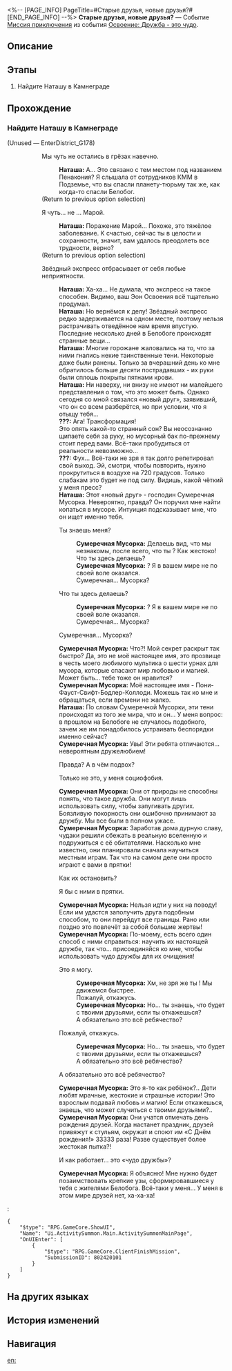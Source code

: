 <%-- [PAGE_INFO]
PageTitle=#Старые друзья, новые друзья?#
[END_PAGE_INFO] --%>
{{Дополнить|Диалоги.}}
{{Миссия Инфобокс
|id              = 8024201
|Название        = 
|Изображение     = Миссия Старые друзья, новые друзья?.png
|Тип             = Миссия приключения
|Событие         = Освоение: Дружба - это чудо
|Глава           = 
|Условия         = Завершена [[Миссия Освоения]] «[[Тишина галактики]]»
|Персонажи       = Наташа; Первопроходец; Сумеречная Мусорка
|СтартЛокация    = [[Ярило-VI]] — [[Камнеград]]
|Мир             = Ярило-VI
|Предыдущая      = 
|Следующая       = 
|Награды         = Кредиты*5 000
}}
'''Старые друзья, новые друзья?''' — Событие [[Миссия приключения]] из события [[Освоение: Дружба - это чудо]].

==Описание==
{{Описание|<!--официальное описание из Перекрёстка судеб-->}}

==Этапы==
# Найдите Наташу в Камнеграде

==Прохождение==
{{Дополнить}}
===Найдите Наташу в Камнеграде===
{{Описание миссии|тип=Миссия приключения|локация=Камнеград|В последнее время в Белобоге неизвестное существо губит граждан. Наташе нужна ваша помощь, найдите её и выясните обстоятельства.}}
{{Диалог Начало}}

;(Unused &mdash; EnterDistrict_G178)
:{{tx}}
::{{Диалог|Разговор}} Мы чуть не остались в грёзах навечно.
:::'''Наташа:''' А... Это связано с тем местом под названием Пенакония? Я слышала от сотрудников КММ в Подземье, что вы спасли планету-тюрьму так же, как когда-то спасли Белобог.
:::{{tx}}
::;(Return to previous option selection)
::{{Диалог|Разговор}} Я чуть... не {{MC|ж=заразилась|м=заразился}}... Марой.
:::'''Наташа:''' Поражение Марой... Похоже, это тяжёлое заболевание. К счастью, сейчас ты в целости и сохранности, значит, вам удалось преодолеть все трудности, верно?
:::{{tx}}
::;(Return to previous option selection)
::{{Диалог|Стрелка}} Звёздный экспресс отбрасывает от себя любые неприятности.
:::'''Наташа:''' Ха-ха... Не думала, что экспресс на такое способен. Видимо, ваш Эон Освоения всё тщательно продумал.
:::'''Наташа:''' Но вернёмся к делу! Звёздный экспресс редко задерживается на одном месте, поэтому нельзя растрачивать отведённое нам время впустую. Последние несколько дней в Белобоге происходят странные вещи...
:::'''Наташа:''' Многие горожане жаловались на то, что за ними гнались некие таинственные тени. Некоторые даже были ранены. Только за вчерашний день ко мне обратилось больше десяти пострадавших - их руки были сплошь покрыты пятнами крови.
:::'''Наташа:''' Ни наверху, ни внизу не имеют ни малейшего представления о том, что это может быть. Однако сегодня со мной связался «новый друг», заявивший, что он со всем разберётся, но при условии, что я отыщу тебя...
:::'''???:''' Ага! Трансформация!
:::Это опять какой-то странный сон? Вы неосознанно щипаете себя за руку, но мусорный бак по-прежнему стоит перед вами. Всё-таки пробудиться от реальности невозможно...
:::'''???:''' Фух... Всё-таки не зря я так долго репетировал свой выход. Эй, смотри, чтобы повторить, нужно прокрутиться в воздухе на 720 градусов. Только слабакам это будет не под силу. Видишь, какой чёткий у меня пресс?
:::'''Наташа:''' Этот «новый друг» - господин Сумеречная Мусорка. Невероятно, правда? Он поручил мне найти {{MC|ж=сероволосую девушку, которая любит|м=сероволосого парня, который любит}} копаться в мусоре. Интуиция подсказывает мне, что он ищет именно тебя.
:::{{Диалог|Стрелка}} Ты знаешь меня?
::::'''Сумеречная Мусорка:''' Делаешь вид, что мы незнакомы, после всего, что ты {{MC|ж=сделала|м=сделал}}? Как жестоко!
::::Что ты здесь делаешь?
::::'''Сумеречная Мусорка:''' {{MC|ж=Удивлена|м=Удивлён}}? Я в вашем мире не по своей воле оказался.
::::Сумеречная... Мусорка?
:::{{Диалог|Стрелка}} Что ты здесь делаешь?
::::'''Сумеречная Мусорка:''' {{MC|ж=Удивлена|м=Удивлён}}? Я в вашем мире не по своей воле оказался.
::::Сумеречная... Мусорка?
:::{{Диалог|Стрелка}} Сумеречная... Мусорка?
:::'''Сумеречная Мусорка:''' Что?! Мой секрет раскрыт так быстро? Да, это не моё настоящее имя, это прозвище в честь моего любимого мультика о шести урнах для мусора, которые спасают мир любовью и магией. Может быть... тебе тоже он нравится?
:::'''Сумеречная Мусорка:''' Моё настоящее имя - Пони-Фауст-Свифт-Бодлер-Коллоди. Можешь так ко мне и обращаться, если времени не жалко.
:::'''Наташа:''' По словам Сумеречной Мусорки, эти тени происходят из того же мира, что и он... У меня вопрос: в прошлом на Белобоге не случалось подобного, зачем же им понадобилось устраивать беспорядки именно сейчас?
:::'''Сумеречная Мусорка:''' Увы! Эти ребята отличаются... невероятным дружелюбием!
:::{{Диалог|Стрелка}} Правда? А в чём подвох?
:::{{Диалог|Стрелка}} Только не это, у меня социофобия.
:::'''Сумеречная Мусорка:''' Они от природы не способны понять, что такое дружба. Они могут лишь использовать силу, чтобы запугивать других. Боязливую покорность они ошибочно принимают за дружбу. Мы все были в полном ужасе.
:::'''Сумеречная Мусорка:''' Заработав дома дурную славу, чудаки решили сбежать в реальную вселенную и подружиться с её обитателями. Насколько мне известно, они планировали сначала научиться местным играм. Так что на самом деле они просто играют с вами в прятки!
:::{{Диалог|Стрелка}} Как их остановить?
:::{{Диалог|Стрелка}} Я бы {{MC|ж=сыграла|м=сыграл}} с ними в прятки.
:::'''Сумеречная Мусорка:''' Нельзя идти у них на поводу! Если им удастся заполучить друга подобным способом, то они перейдут все границы. Рано или поздно это повлечёт за собой большие жертвы!
:::'''Сумеречная Мусорка:''' По-моему, есть всего один способ с ними справиться: научить их настоящей дружбе, так что... присоединяйся ко мне, чтобы использовать чудо дружбы для их очищения!
:::{{Диалог|Стрелка}} Это я могу.
::::'''Сумеречная Мусорка:''' Хм, не зря же ты {{MC|ж=избранная|м=избранный}}! Мы движемся быстрее.
::::Пожалуй, откажусь.
::::'''Сумеречная Мусорка:''' Но... ты знаешь, что будет с твоими друзьями, если ты откажешься?
::::А обязательно это всё ребячество?
:::{{Диалог|Стрелка}} Пожалуй, откажусь.
::::'''Сумеречная Мусорка:''' Но... ты знаешь, что будет с твоими друзьями, если ты откажешься?
::::А обязательно это всё ребячество?
:::{{Диалог|Стрелка}} А обязательно это всё ребячество?
:::'''Сумеречная Мусорка:''' Это я-то как ребёнок?.. Дети любят мрачные, жестокие и страшные истории! Это взрослым подавай любовь и магию! Если откажешься, знаешь, что может случиться с твоими друзьями?..
:::'''Сумеречная Мусорка:''' Они учатся отмечать день рождения друзей. Когда настанет праздник, друзей привяжут к стульям, окружат и споют им «С Днём рождения!» 33333 раза! Разве существует более жестокая пытка?!
:::{{Диалог|Стрелка}} И как работает... это «чудо дружбы»?
:::'''Сумеречная Мусорка:''' Я объясню! Мне нужно будет позаимствовать крепкие узы, сформировавшиеся у тебя с жителями Белобога. Всё-таки у меня... У меня в этом мире друзей нет, ха-ха-ха!
:::{{tx}}
:<pre>{
	"$type": "RPG.GameCore.ShowUI",
	"Name": "Ui.ActivitySummon.Main.ActivitySummonMainPage",
	"OnUIEnter": [
		{
			"$type": "RPG.GameCore.ClientFinishMission",
			"SubmissionID": 802420101
		}
	]
}</pre>
{{Диалог Конец}}

==На других языках==
{{На других языках
|en   = Old Friends, New Friends?
|zhs  = 老朋友，新朋友？
|zht  = 老朋友，新朋友？
|ja   = 古い友人、新しい友人？
|ko   = 오랜 친구, 새 친구?
|es   = ¿Nuevos y viejos amigos?
|fr   = Anciens et nouveaux amis
|ru   = Старые друзья, новые друзья?
|th   = เพื่อนเก่า เพื่อนใหม่?
|vi   = Bạn Cũ, Bạn Mới?
|de   = Alte Freunde, neue Freunde?
|id   = Teman Lama, Teman Baru?
|pt   = Velhos Amigos, Novos Amigos?
}}

==История изменений==
{{История изменений|3.5}}

==Навигация==
{{Миссия приключения Навбокс|Глава }}

[[en:]]
